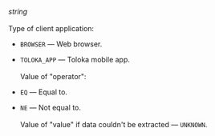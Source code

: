 _string_<br/><br/>Type of client application:

- `BROWSER` — Web browser.
- `TOLOKA_APP` — Toloka mobile app.<br/><br/>Value of "operator":

- `EQ` — Equal to.
- `NE` — Not equal to.<br/><br/>Value of "value" if data couldn't be extracted — `UNKNOWN`.